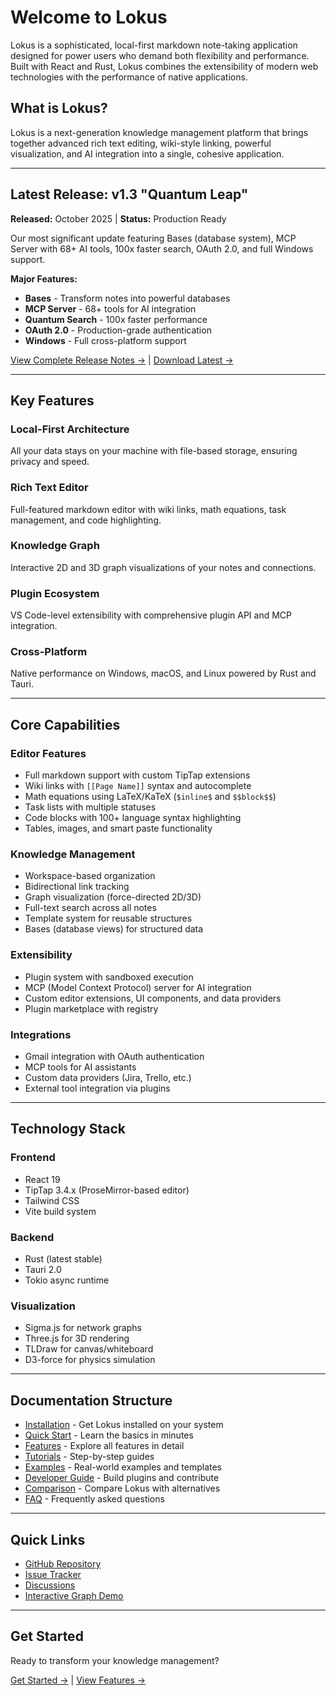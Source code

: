 # Welcome to Lokus

Lokus is a sophisticated, local-first markdown note-taking application designed for power users who demand both flexibility and performance. Built with React and Rust, Lokus combines the extensibility of modern web technologies with the performance of native applications.

## What is Lokus?

Lokus is a next-generation knowledge management platform that brings together advanced rich text editing, wiki-style linking, powerful visualization, and AI integration into a single, cohesive application.

---

## Latest Release: v1.3 "Quantum Leap"

**Released:** October 2025 | **Status:** Production Ready

Our most significant update featuring Bases (database system), MCP Server with 68+ AI tools, 100x faster search, OAuth 2.0, and full Windows support.

**Major Features:**
- **Bases** - Transform notes into powerful databases
- **MCP Server** - 68+ tools for AI integration
- **Quantum Search** - 100x faster performance
- **OAuth 2.0** - Production-grade authentication
- **Windows** - Full cross-platform support

[View Complete Release Notes →](/releases/v1.3) | [Download Latest →](https://github.com/lokus-ai/lokus/releases/latest)

---

## Key Features

### Local-First Architecture
All your data stays on your machine with file-based storage, ensuring privacy and speed.

### Rich Text Editor
Full-featured markdown editor with wiki links, math equations, task management, and code highlighting.

### Knowledge Graph
Interactive 2D and 3D graph visualizations of your notes and connections.

### Plugin Ecosystem
VS Code-level extensibility with comprehensive plugin API and MCP integration.

### Cross-Platform
Native performance on Windows, macOS, and Linux powered by Rust and Tauri.

---

## Core Capabilities

### Editor Features
- Full markdown support with custom TipTap extensions
- Wiki links with `[[Page Name]]` syntax and autocomplete
- Math equations using LaTeX/KaTeX (`$inline$` and `$$block$$`)
- Task lists with multiple statuses
- Code blocks with 100+ language syntax highlighting
- Tables, images, and smart paste functionality

### Knowledge Management
- Workspace-based organization
- Bidirectional link tracking
- Graph visualization (force-directed 2D/3D)
- Full-text search across all notes
- Template system for reusable structures
- Bases (database views) for structured data

### Extensibility
- Plugin system with sandboxed execution
- MCP (Model Context Protocol) server for AI integration
- Custom editor extensions, UI components, and data providers
- Plugin marketplace with registry

### Integrations
- Gmail integration with OAuth authentication
- MCP tools for AI assistants
- Custom data providers (Jira, Trello, etc.)
- External tool integration via plugins

---

## Technology Stack

### Frontend
- React 19
- TipTap 3.4.x (ProseMirror-based editor)
- Tailwind CSS
- Vite build system

### Backend
- Rust (latest stable)
- Tauri 2.0
- Tokio async runtime

### Visualization
- Sigma.js for network graphs
- Three.js for 3D rendering
- TLDraw for canvas/whiteboard
- D3-force for physics simulation

---

## Documentation Structure

- [Installation](/getting-started/installation) - Get Lokus installed on your system
- [Quick Start](/getting-started/quick-start) - Learn the basics in minutes
- [Features](/features/overview) - Explore all features in detail
- [Tutorials](/tutorials) - Step-by-step guides
- [Examples](/examples) - Real-world examples and templates
- [Developer Guide](/developers/setup) - Build plugins and contribute
- [Comparison](/comparison) - Compare Lokus with alternatives
- [FAQ](/faq) - Frequently asked questions

---

## Quick Links

- [GitHub Repository](https://github.com/lokus-ai/lokus)
- [Issue Tracker](https://github.com/lokus-ai/lokus/issues)
- [Discussions](https://github.com/lokus-ai/lokus/discussions)
- [Interactive Graph Demo](/graph-demo)

---

## Get Started

Ready to transform your knowledge management?

[Get Started →](/getting-started/installation) | [View Features →](/features/overview)
